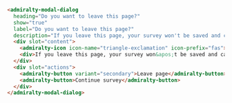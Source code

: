 ```html
<admiralty-modal-dialog
  heading="Do you want to leave this page?"
  show="true"
  label="Do you want to leave this page?"
  description="If you leave this page, your survey won't be saved and can't be recovered">
  <div slot="content">
    <admiralty-icon icon-name="triangle-exclamation" icon-prefix="fas"></admiralty-icon>
    <div>If you leave this page, your survey won&apos;t be saved and can&apos;t be recovered</div>
  </div>
  <div slot="actions">
    <admiralty-button variant="secondary">Leave page</admiralty-button>
    <admiralty-button>Continue survey</admiralty-button>
  </div>
</admiralty-modal-dialog>
```
